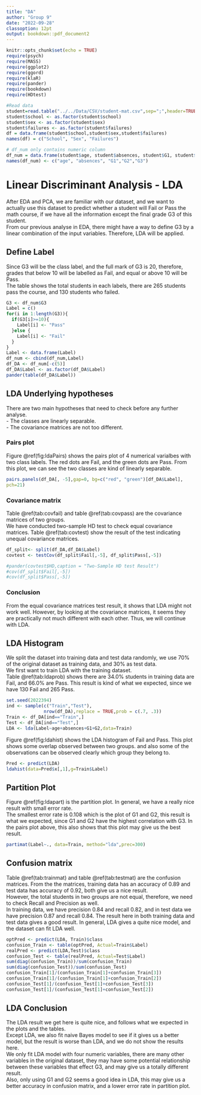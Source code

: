 ```yaml
---
title: "DA"
author: "Group 9"
date: "2022-09-28"
classoption: 12pt
output: bookdown::pdf_document2
---
```


```r
knitr::opts_chunk$set(echo = TRUE)
require(psych)
require(MASS)
require(ggplot2)
require(ggord)
require(klaR)
require(pander)
require(bookdown)
require(HDtest)
```

```r
#Read data
student=read.table("../../Data/CSV/student-mat.csv",sep=";",header=TRUE)
student$school <- as.factor(student$school)
student$sex <- as.factor(student$sex)
student$failures <- as.factor(student$failures)
df = data.frame(student$school,student$sex,student$failures)
names(df) = c("School", "Sex", "Failures")

# df_num only contains numeric column
df_num = data.frame(student$age, student$absences, student$G1, student$G2, student$G3)
names(df_num) <- c("age", "absences", "G1","G2","G3")
```

# Linear Discriminant Analysis - LDA

After EDA and PCA, we are familiar with our dataset, and we want to actually use this dataset to predict whether a student will Fail or Pass the math course, if we have all the information except the final grade G3 of this student.\
From our previous analyse in EDA, there might have a way to define G3 by a linear combination of the input variables. Therefore, LDA will be applied.\

## Define Label

Since G3 will be the class label, and the full mark of G3 is $20$, therefore, grades that below $10$ will be labelled as Fail, and equal or above $10$ will be Pass.\
The table shows the total students in each labels, there are 265 students pass the course, and 130 students who failed.\

```r
G3 <- df_num$G3
Label = c()
for(i in 1:length(G3)){
  if(G3[i]>=10){
    Label[i] <- "Pass"
  }else {
    Label[i] <- "Fail"
  }
}
Label <- data.frame(Label)
df_num <- cbind(df_num,Label)
df_DA <- df_num[-c(5)]
df_DA$Label <- as.factor(df_DA$Label)
pander(table(df_DA$Label))
```

## LDA Underlying hypotheses

There are two main hypotheses that need to check before any further analyse.\
- The classes are linearly separable.\
- The covariance matrices are not too different.\

### Pairs plot

Figure \@ref(fig:ldaPairs) shows the pairs plot of 4 numerical varialbes with two class labels. The red dots are Fail, and the green dots are Pass. From this plot, we can see the two classes are kind of linearly separable.\

```r
pairs.panels(df_DA[, -5],gap=0, bg=c("red", "green")[df_DA$Label],
pch=21)
```

### Covariance matrix

Table \@ref(tab:covfail) and table \@ref(tab:covpass) are the covariance matrices of two groups.\
We have conducted two-sample HD test to check equal covariance matrices. Table \@ref(tab:covtest) show the result of the test indicating unequal covariance matrices.\

```r
df_split<- split(df_DA,df_DA$Label)
covtest <- testCov(df_split$Fail[,-5], df_split$Pass[,-5])

#pander(covtest$HD,caption = "Two-Sample HD test Result")
#cov(df_split$Fail[,-5])
#cov(df_split$Pass[,-5])
```

\begin{table}[ht]
\centering
\caption {Covariance Matrix of Fail Group}
\begin{tabular}{lllll}
  \hline
 & age & absences & G1 & G2 \\ 
  \hline
age      & 1.91  & 1.61   & -0.14 & 0.35 \\
absences & 1.61  & 109.76 & 2.41  & 6.41 \\ 
G1       & -0.14 & 2.41   & 2.90  & 1.70 \\
G2       & 0.35  & 6.41   & 1.70  & 7.36 \\
   \hline
\end{tabular}(\#tab:covfail)
\end{table}

\begin{table}[ht]
\centering
\caption {Covariance Matrix of Pass Group}
\begin{tabular}{lllll}
  \hline
 & age & absences & G1 & G2 \\ 
  \hline
age      & 1.42  & 1.63   & 0.42 & -0.27 \\
absences & 1.63  & 41.14  & 0.03 & -1.55 \\ 
G1       & 0.412 & 0.03   & 7.76 & 6.06 \\
G2       & -0.27 & -1.55  & 6.06 & 6.41 \\
   \hline
\end{tabular}(\#tab:covpass)
\end{table}


\begin{table}[ht]
\centering
\caption {Two-Sample HD test Result}
\begin{tabular}{lll}
  \hline
Test statistics & P value & Alternative hypothesis \\ 
  \hline
 7.519     &   0 * * *     &    two.sided  \\
   \hline
\end{tabular}(\#tab:covtest)
\end{table}

### Conclusion

From the equal covariance matrices test result, it shows that LDA might not work well. However, by looking at the covariance matrices, it seems they are practically not much different with each other. Thus, we will continue with LDA.\

## LDA Histogram

We split the dataset into training data and test data randomly, we use $70\%$ of the original dataset as training data, and $30\%$ as test data.\
We first want to train LDA with the training dataset.\
Table \@ref(tab:ldaprob) shows there are $34.0\%$ students in training data are Fail, and $66.0\%$ are Pass. This result is kind of what we expected, since we have $130$ Fail and $265$ Pass.\

```r
set.seed(2022394)
ind <- sample(c("Train","Test"),
              nrow(df_DA),replace = TRUE,prob = c(.7, .3))
Train <- df_DA[ind=="Train",]
Test <- df_DA[ind=="Test",]
LDA <- lda(Label~age+absences+G1+G2,data=Train)
```

\begin{table}[ht]
\centering
\caption {Prior probabilities of groups}
\begin{tabular}{ll}
  \hline
Fail & Pass \\ 
  \hline
0.340 & 0.659 \\
   \hline
\end{tabular}(\#tab:ldaprob)
\end{table}

\newpage
Figure \@ref(fig:ldahist) shows the LDA histogram of Fail and Pass. This plot shows some overlap observed between two groups. and also some of the observations can be observed clearly which group they belong to.\

```r
Pred <- predict(LDA)
ldahist(data=Pred$x[,1],g=Train$Label)
```

\newpage
## Partition Plot

Figure \@ref(fig:ldapart) is the partition plot. In general, we have a really nice result with small error rate.\
The smallest error rate is $0.108$ which is the plot of G1 and G2, this result is what we expected, since G1 and G2 have the highest correlation with G3. In the pairs plot above, this also shows that this plot may give us the best result.\

```r
partimat(Label~., data=Train, method="lda",prec=300)
```

\newpage
## Confusion matrix

Table \@ref(tab:trainmat) and table \@ref(tab:testmat) are the confusion matrices. From the the matrices, training data has an accuracy of $0.89$ and test data has accuracy of $0.92$, both give us a nice result.\
However, the total students in two groups are not equal, therefore, we need to check Recall and Precision as well.\
In training data, we have precision $0.84$ and recall $0.82$, and in test data we have precision $0.87$ and recall $0.84$. The result here in both training data and test data gives a good result.
In general, LDA gives a quite nice model, and the dataset can fit LDA well.\


```r
optPred <- predict(LDA, Train)$class
confusion_Train <- table(optPred, Actual=Train$Label)
realPred <- predict(LDA,Test)$class
confusion_Test <- table(realPred, Actual=Test$Label)
sum(diag(confusion_Train))/sum(confusion_Train)
sum(diag(confusion_Test))/sum(confusion_Test)
confusion_Train[1]/(confusion_Train[1]+confusion_Train[3])
confusion_Train[1]/(confusion_Train[1]+confusion_Train[2])
confusion_Test[1]/(confusion_Test[1]+confusion_Test[3])
confusion_Test[1]/(confusion_Test[1]+confusion_Test[2])
```

\begin{table}[ht]
\centering
\caption {Confusion matrix of training data}
\begin{tabular}{lll}
  \hline
& Fail & Pass \\ 
  \hline
Fail & 80 & 15 \\
Pass & 18 & 175 \\
   \hline
\end{tabular}(\#tab:trainmat)
\end{table}

\begin{table}[ht]
\centering
\caption {Confusion matrix of test data}
\begin{tabular}{lll}
  \hline
& Fail & Pass \\ 
  \hline
Fail & 27 & 4 \\
Pass & 5 & 71 \\
   \hline
\end{tabular}(\#tab:testmat)
\end{table}

\newpage
## LDA Conclusion

The LDA result we get here is quite nice, and follows what we expected in the plots and the tables.\
Except LDA, we also fit naive Bayes model to see if it gives us a better model, but the result is worse than LDA, and we do not show the results here.\
We only fit LDA model with four numeric variables, there are many other variables in the original dataset, they may have some potential relationship between these variables that effect G3, and may give us a totally different result.\
Also, only using G1 and G2 seems a good idea in LDA, this may give us a better accuracy in confusion matrix, and a lower error rate in partition plot.\



